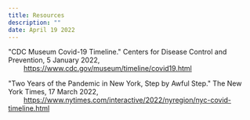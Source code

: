 ```yaml
---
title: Resources
description: ""
date: April 19 2022
---
```


"CDC Museum Covid-19 Timeline." Centers for Disease Control and Prevention, 5 January 2022,
        https://www.cdc.gov/museum/timeline/covid19.html
    
"Two Years of the Pandemic in New York, Step by Awful Step." The New York Times, 17 March 2022,
        https://www.nytimes.com/interactive/2022/nyregion/nyc-covid-timeline.html
